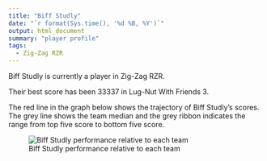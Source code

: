 ```yaml
---
title: "Biff Studly"
date: "`r format(Sys.time(), '%d %B, %Y')`"
output: html_document
summary: "player profile"
tags:
  - Zig-Zag RZR
---
```


Biff Studly is currently a player in Zig-Zag RZR.

Their best score has been 33337 in Lug-Nut With Friends 3.

The red line in the graph below shows the trajectory of Biff Studly's scores. The grey line shows the team median and the grey ribbon indicates the range from top five score to bottom five score.

![Biff Studly performance relative to each team](BiffStudly.jpg)
